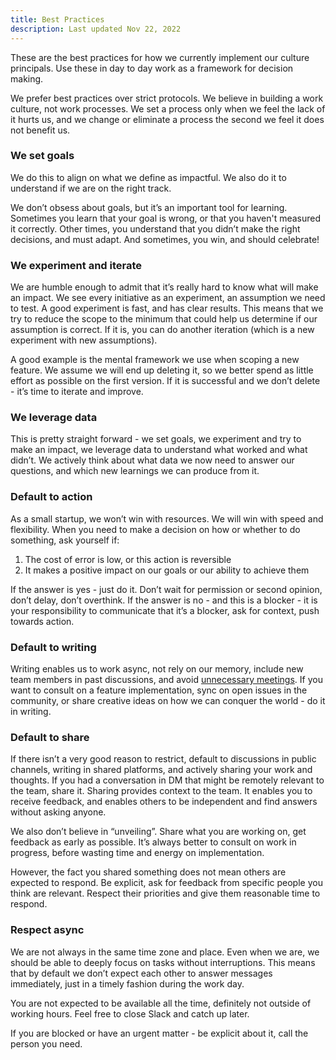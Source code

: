 ```yaml
---
title: Best Practices
description: Last updated Nov 22, 2022
---
```


These are the best practices for how we currently implement our culture principals. Use these in day to day work as a framework for decision making.

We prefer best practices over strict protocols. We believe in building a work culture, not work processes. We set a process only when we feel the lack of it hurts us, and we change or eliminate a process the second we feel it does not benefit us.

### We set goals

We do this to align on what we define as impactful. We also do it to understand if we are on the right track.

We don’t obsess about goals, but it’s an important tool for learning. Sometimes you learn that your goal is wrong, or that you haven't measured it correctly. Other times, you understand that you didn’t make the right decisions, and must adapt. And sometimes, you win, and should celebrate!

### We experiment and iterate

We are humble enough to admit that it’s really hard to know what will make an impact. We see every initiative as an experiment, an assumption we need to test. A good experiment is fast, and has clear results. This means that we try to reduce the scope to the minimum that could help us determine if our assumption is correct. If it is, you can do another iteration (which is a new experiment with new assumptions).

A good example is the mental framework we use when scoping a new feature. We assume we will end up deleting it, so we better spend as little effort as possible on the first version. If it is successful and we don’t delete - it’s time to iterate and improve.

### We leverage data

This is pretty straight forward - we set goals, we experiment and try to make an impact, we leverage data to understand what worked and what didn’t. We actively think about what data we now need to answer our questions, and which new learnings we can produce from it.

### Default to action

As a small startup, we won’t win with resources. We will win with speed and flexibility. When you need to make a decision on how or whether to do something, ask yourself if:

1. The cost of error is low, or this action is reversible
2. It makes a positive impact on our goals or our ability to achieve them

If the answer is yes - just do it. Don’t wait for permission or second opinion, don’t delay, don’t overthink.
If the answer is no - and this is a blocker - it is your responsibility to communicate that it’s a blocker, ask for context, push towards action.

### Default to writing

Writing enables us to work async, not rely on our memory, include new team members in past discussions, and avoid [unnecessary meetings](https://www.youtube.com/watch?v=Yerar4Xa_iE). If you want to consult on a feature implementation, sync on open issues in the community, or share creative ideas on how we can conquer the world - do it in writing.

### Default to share

If there isn’t a very good reason to restrict, default to discussions in public channels, writing in shared platforms, and actively sharing your work and thoughts. If you had a conversation in DM that might be remotely relevant to the team, share it. Sharing provides context to the team. It enables you to receive feedback, and enables others to be independent and find answers without asking anyone.

We also don’t believe in “unveiling”. Share what you are working on, get feedback as early as possible. It’s always better to consult on work in progress, before wasting time and energy on implementation.

However, the fact you shared something does not mean others are expected to respond. Be explicit, ask for feedback from specific people you think are relevant. Respect their priorities and give them reasonable time to respond.

### Respect async

We are not always in the same time zone and place. Even when we are, we should be able to deeply focus on tasks without interruptions. This means that by default we don’t expect each other to answer messages immediately, just in a timely fashion during the work day.

You are not expected to be available all the time, definitely not outside of working hours. Feel free to close Slack and catch up later.

If you are blocked or have an urgent matter - be explicit about it, call the person you need.
